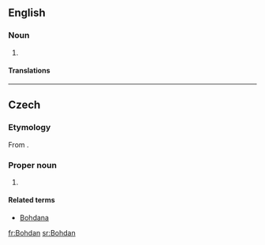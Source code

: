 ==English==

===Noun===
{{en-proper noun}}

# {{alternative form of|Bogdan}}

====Translations====
{{trans-see|Bogdan}}

----

==Czech==
{{wikipedia|lang=cs}}

===Etymology===
From {{etym|sla-pro|cs}} {{m|sla-pro|*Bogъdanъ}}.

===Proper noun===
{{cs-proper noun|g=m}}

# {{given name|male|lang=cs}}

====Related terms====
*[[Bohdana]]

[[fr:Bohdan]]
[[sr:Bohdan]]